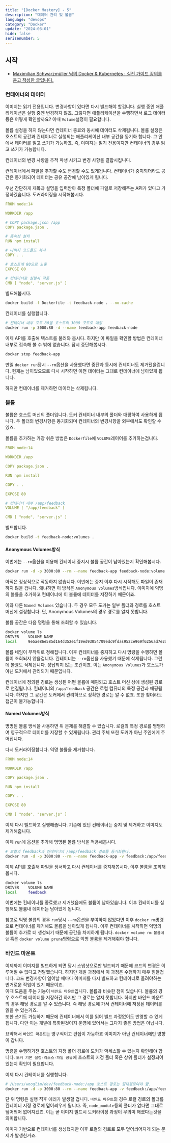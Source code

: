 ```yaml
---
title: "[Docker Mastery] - 5"
description: "데이터 관리 및 볼륨"
language: "devops"
category: "Docker"
update: "2024-03-01"
hide: false
serisenumber: 5
---
```


## 시작

- [Maximilian Schwarzmüller 님의 Docker & Kubernetes : 실전 가이드 강의를 듣고 작성한 글입니다.](https://www.udemy.com/course/docker-kubernetes-2022/?couponCode=KEEPLEARNING)

### 컨테이너의 데이터
이미지는 읽기 전용입니다. 변경사항이 있다면 다시 빌드해야 할겁니다. 실행 중인 애플리케이션은 실행 중엔 변경하지 않죠. 그렇다면 애플리케이션을 수행하면서 로그 데이터등은 어떻게 확인할까요? 이때 `Volume`설정이 필요합니다.  

볼륨 설정을 하지 않는다면 컨테이너 종료와 동시에 데이터도 삭제됩니다. 볼륨 설정은 호스트의 공간과 컨테이너로 실행되는 애플리케이션 내부 공간을 동기화 합니다. 그 안에서 데이터를 읽고 쓰기가 가능하죠. 즉, 이미지는 읽기 전용이지만 컨테이너의 경우 읽고 쓰기가 가능합니다.

컨테이너의 변경 사항을 추적 파생 시키고 변경 사항을 결합시킵니다.

컨테이너에서 파일을 추가할 수도 변경할 수도 있게됩니다. 컨테이너가 중지되더라도 공간은 동기화되어 데이터는 공유 공간에 남아있게 됩니다.

우선 간단하게 제목과 설명을 입력받아 특정 폴더에 파일로 저장해주는 API가 있다고 가정하겠습니다. 도커라이징을 시작해봅시다.

```yaml
FROM node:14

WORKDIR /app

# COPY package.json /app
COPY package.json .

# 종속성 설치
RUN npm install

# 나머지 코드들도 복사
COPY . .

# 호스트에 80으로 노출
EXPOSE 80

# 컨테이너로 실행시 작동
CMD [ "node", "server.js" ]
```

빌드해봅시다.

```bash
docker build -f Dockerfile -t feedback-node . --no-cache
```

컨테이너를 실행합니다.

```bash
# 컨테이너 내부 포트 80을 호스트의 3000 포트로 매핑
docker run -p 3000:80 -d --name feedback-app feedback-node 
```

이제 API를 호출해 텍스트를 불러와 봅시다. 하지만 이 파일을 확인할 방법은 컨테이너 내부로 접속해 볼 수 밖에 없습니다. 잠시 중단해봅시다.

```bash
docker stop feedback-app
```

만일 `docker run`당시 `--rm`옵션을 사용했다면 중단과 동시에 컨테이너도 제거됐을겁니다. 현재는 남이있으므로 다시 시작하면 이전 데이터는 그대로 컨테이너에 남아있게 됩니다.

하지만 컨테이너를 제거하면 데이터는 삭제됩니다. 

### 볼륨

볼륨은 호스트 머신의 폴더입니다. 도커 컨테이너 내부의 폴더와 매핑하여 사용하게 됩니다. 두 폴더의 변경사항은 동기화되며 컨테이너의 변경사항을 외부에서도 확인할 수 있죠.

볼륨을 추가하는 가장 쉬운 방법은 `Dockerfile`에 `VOLUME`레이어를 추가하는겁니다.

```yaml
FROM node:14

WORKDIR /app

COPY package.json .

RUN npm install

COPY . .

EXPOSE 80

# 컨테이너 내부 /app/feedback
VOLUME [ "/app/feedback" ]

CMD [ "node", "server.js" ]
```

빌드합니다.

```bash
docker build -t feedback-node:volumes .
```

#### Anonymous Volumes방식

이번에는 `--rm`옵션을 이용해 컨테이너 중지시 볼륨 공간이 남아있는지 확인해봅시다.

```bash
docker run -d -p 3000:80 --rm --name feedback-app feedback-node:volume
```

아직은 정상적으로 작동하지 않습니다. 이번에는 중지 이후 다시 시작해도 파일이 존재하지 않을 겁니다. 왜냐하면 이 방식은 `Anonymous Volumes`방식입니다. 이미지에 익명의 볼륨을 추가하고 컨테이너에 이 볼륨에 데이터를 저장하기 때문이죠.

이와 다른 `Named Volumes` 있습니다. 두 경우 모두 도커는 일부 폴더와 경로를 호스트 머신에 설정합니다. 단, Anonymous Volumes의 경우 경로를 알지 못합니다.

볼륨 공간은 다음 명령을 통해 조회할 수 있습니다.

```bash
docker volume ls
DRIVER    VOLUME NAME
local     9e5ae86e585d164d352e1f19ed93054709edc9fdas952ce969f6256ad7e2aec8195efc
```

볼륨 네임이 무작위로 정해집니다. 이후 컨테이너를 중지하고 다시 명령을 수행하면 볼륨이 조회되지 않을겁니다. 컨테이너는 `--rm`옵션을 사용했기 때문에 삭제됩니다. 그런데 볼륨도 삭제됩니다. 성납되지 않는 조건이죠. 이는 `Anonymous Volumes`가 호스트가 아닌 도커에서 관리되기 때문입니다.

컨테이너에 정의된 경로는 생성된 어떤 볼륨에 매핑되고 호스트 머신 상에 생성된 경로로 연결됩니다. 컨테이너의 `/app/feedback` 공간은 로컬 컴퓨터의 특정 공간과 매핑됩니다. 하지만 그 공간은 도커에서 관리하므로 정확한 경로는 알 수 없죠. 또한 찾더라도 접근이 불가능합니다.

#### Named Volumes방식

명명된 볼륨 방식을 사용하면 위 문제를 해결할 수 있습니다. 로컬의 특정 경로를 명명하여 영구적으로 데이터를 저장할 수 있게됩니다. 관리 주체 또한 도커가 아닌 주인에게 주어집니다.

다시 도커라이징합니다. 익명 볼륨을 제거합니다.

```yaml
FROM node:14

WORKDIR /app

COPY package.json .

RUN npm install

COPY . .

EXPOSE 80

CMD [ "node", "server.js" ]
```

이제 다시 빌드하고 실행해줍니다. 기존에 있던 컨테이너는 중지 및 제거하고 이미지도 제거해줍니다.

이제 `run`에 옵션을 추가해 명명된 볼륨 방식을 적용해봅시다.

```bash
# 로컬의 feedback과 컨테이너의 /app/feedback 경로를 동기화한다.
docker run -d -p 3000:80 --rm --name feedback-app -v feedback:/app/feedback feedback-node:volumes
```

이제 API를 호출해 파일을 생서하고 다시 컨테이너를 중지해봅시다. 이후 볼륨을 조회해봅시다.

```bash
docker volume ls
DRIVER    VOLUME NAME
local     feedback
```

이번에는 컨테이너를 종료했고 제거했음에도 볼륨이 남아있습니다. 이후 컨테이너를 실행해도 볼륨내 데이터는 남아있게 됩니다.

참고로 익명 볼륨의 경우 `run`당시 `--rm`옵션을 부여하지 않았다면 이후 `docker rm`명령으로 컨테이너를 제거해도 볼륨을 남아있게 됩니다. 이후 컨테이너를 시작하면 익명의 볼륨이 추가로 더 생성되기 때문에 공간을 차지하게 됩니다. `docker volume rm 볼륨네임` 혹은 `docker volume prune`명령으로 익명 볼륨을 제거해줘야 합니다.

### 바인드 마운트

이제까지 이미지를 빌드하게 되면 당시 스냅샷으로만 빌드되기 때문에 코드의 변경은 이루어질 수 없다고 전달했습니다. 하지만 개발 과정에서 이 과정은 수행하기 매우 힘들겁니다. 코드 변경사항이 일어날 때마다 이미지를 다시 빌드하고 컨테이너로 올려야하는 번거로운 작업이 있기 때문이죠.  
이때 도움을 주는 기능이 `바인드 마운트`입니다. 볼륨과 비슷한 점이 있습니다. 볼륨의 경우 호스트에 데이터를 저장하긴 하지만 그 경로는 알지 못합니다. 하지만 바인드 마운트의 경우 해당 경로를 알 수 있습니다. 즉 해당 경로에 가서 컨테이너에 저장된 데이터를 읽을 수 있는거죠.  
또한 쓰기도 가능하기 때문에 컨테이너에서 이를 읽어 빌드 과정없이도 반영할 수 있게됩니다. 다만 이는 개발에 특화된것이지 운영에 있어서는 그다지 좋은 방법은 아닙니다.

요약해서 `바인드 마운트`는 영구적이고 편집이 가능하죠 이미지가 아닌 컨테이너에만 영향이 갑니다.

명령을 수행하기전 호스트의 지정 폴더 경로에 도커가 액세스할 수 있는지 확인해야 합니다. `도커 기본 설정-리소스-파일 공유`에 호스트의 지정 폴더 혹은 상위 폴더가 설정되어 있는지 확인이 필요합니다.

이제 다시 컨테이너를 실행합니다.

```bash
# /Users/wooglim/dev/feedback-node:/app 호스트 경로는 절대경로여야 함.
docker run -d -p 3000:80 --rm --name feedback-app -v feedback:/app/feedback -v "/Users/wooglim/dev/feedback-node:/app" feedback-node:volumes
```

단 위 명령은 실행 직후 에러가 발생할 겁니다. `바인드 마운트`의 경우 로컬 경로의 폴더를 컨테이너 지정 경로에 덮어씌우게 됩니다. 즉, `node_module`등의 폴더가 없다면 그대로 덮어씌어 없어지겠죠. 이는 곧 이미지 빌드시 도커라이징 과정이 무의미 해졌다는것을 의미합니다.

이미지 기반으로 컨테이너를 생성했지만 이후 로컬의 경로로 모두 덮어씌어지게 되는 문제가 발생한거죠.